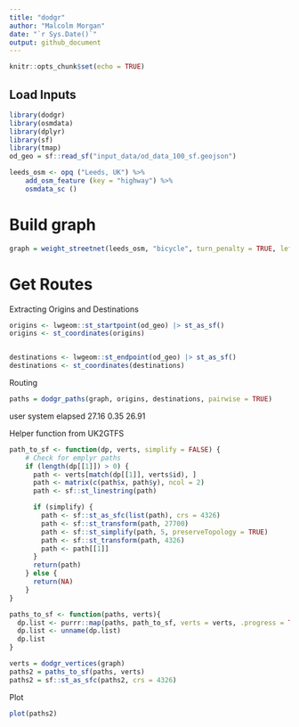 ```yaml
---
title: "dodgr"
author: "Malcolm Morgan"
date: "`r Sys.Date()`"
output: github_document
---
```


```r
knitr::opts_chunk$set(echo = TRUE)
```

## Load Inputs

```r
library(dodgr)
library(osmdata)
library(dplyr)
library(sf)
library(tmap)
od_geo = sf::read_sf("input_data/od_data_100_sf.geojson")

leeds_osm <- opq ("Leeds, UK") %>%
    add_osm_feature (key = "highway") %>%
    osmdata_sc ()
```

# Build graph

```r
graph = weight_streetnet(leeds_osm, "bicycle", turn_penalty = TRUE, left_side = TRUE)
```
# Get Routes

Extracting Origins and Destinations

```r
origins <- lwgeom::st_startpoint(od_geo) |> st_as_sf()
origins <- st_coordinates(origins)


destinations <- lwgeom::st_endpoint(od_geo) |> st_as_sf()
destinations <- st_coordinates(destinations)
```

Routing

```r
paths = dodgr_paths(graph, origins, destinations, pairwise = TRUE)
```

 user  system elapsed 
  27.16    0.35   26.91 

Helper function from UK2GTFS
```r
path_to_sf <- function(dp, verts, simplify = FALSE) {
    # Check for emplyr paths
    if (length(dp[[1]]) > 0) {
      path <- verts[match(dp[[1]], verts$id), ]
      path <- matrix(c(path$x, path$y), ncol = 2)
      path <- sf::st_linestring(path)

      if (simplify) {
        path <- sf::st_as_sfc(list(path), crs = 4326)
        path <- sf::st_transform(path, 27700)
        path <- sf::st_simplify(path, 5, preserveTopology = TRUE)
        path <- sf::st_transform(path, 4326)
        path <- path[[1]]
      }
      return(path)
    } else {
      return(NA)
    }
}

paths_to_sf <- function(paths, verts){
  dp.list <- purrr::map(paths, path_to_sf, verts = verts, .progress = TRUE)
  dp.list <- unname(dp.list)
  dp.list
}

```

```r
verts = dodgr_vertices(graph)
paths2 = paths_to_sf(paths, verts)
paths2 = sf::st_as_sfc(paths2, crs = 4326)
```

Plot

```r
plot(paths2)
```

